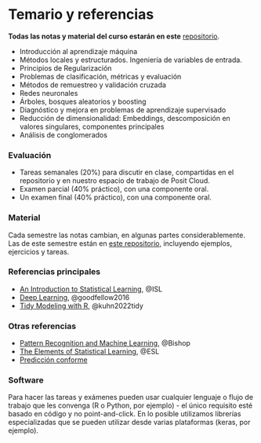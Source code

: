 # Temario y referencias {-}

**Todas las notas y material del curso estarán en este** [repositorio](https://github.com/felipegonzalez/aprendizaje-maquina-mcd-2024).

- Introducción al aprendizaje máquina
- Métodos locales y estructurados. Ingeniería de variables de entrada. 
- Principios de Regularización
- Problemas de clasificación, métricas y evaluación
- Métodos de remuestreo y validación cruzada
- Redes neuronales
- Árboles, bosques aleatorios y boosting
- Diagnóstico y mejora en problemas de aprendizaje supervisado
- Reducción de dimensionalidad: Embeddings, descomposición en valores singulares, componentes principales
- Análisis de conglomerados

### Evaluación {-}

- Tareas semanales (20%) para discutir en clase, compartidas en el repositorio y en nuestro espacio de trabajo de Posit Cloud.
- Examen parcial (40% práctico), con una componente oral.
- Un examen final (40% práctico), con una componente oral.

### Material {-}

Cada semestre las notas cambian, en algunas partes considerablemente. Las
de este semestre están en [este repositorio](https://github.com/felipegonzalez/aprendizaje-maquina-mcd-2024),
incluyendo ejemplos, ejercicios y tareas.

### Referencias principales {-}

- [An Introduction to Statistical Learning](https://www.statlearning.com/), @ISL 
- [Deep Learning](https://www.deeplearningbook.org/), @goodfellow2016
- [Tidy Modeling with R](https://www.tmwr.org/), @kuhn2022tidy

### Otras referencias {-}

- [Pattern Recognition and Machine Learning](http://www.springer.com/us/book/9780387310732), @Bishop
- [The Elements of Statistical Learning](https://web.stanford.edu/~hastie/ElemStatLearn/), @ESL
- [Predicción conforme](https://people.eecs.berkeley.edu/~angelopoulos/blog/posts/gentle-intro/)

### Software {-}

Para hacer las tareas y exámenes pueden usar cualquier lenguaje o flujo de trabajo
que les convenga (R o Python, por ejemplo) - el único requisito esté basado en código y no
point-and-click. En lo posible utilizamos librerías especializadas
que se pueden utilizar desde varias plataformas (keras, por ejemplo).


